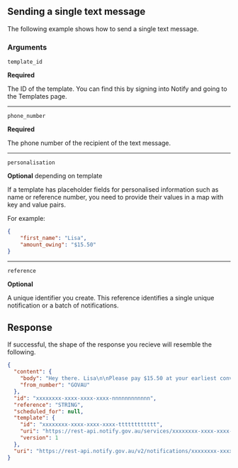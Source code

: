 


## Sending a single text message

The following example shows how to send a single text message.

<Examples path="sending-texts"/>

### Arguments

`template_id`

**Required**

The ID of the template. You can find this by signing into Notify and
going to the Templates page.

---


`phone_number`

**Required**

The phone number of the recipient of the text message.

---


`personalisation`

**Optional** depending on template

If a template has placeholder fields for personalised information such as name
or reference number, you need to provide their values in a map with key
and value pairs.

For example:

```json
{
    "first_name": "Lisa",
    "amount_owing": "$15.50"
}
```
---

`reference`

**Optional**

A unique identifier you create. This reference identifies a single unique notification or a batch of notifications. 


## Response

If successful, the shape of the response you recieve will resemble the
following.


```json
{
  "content": {
    "body": "Hey there. Lisa\n\nPlease pay $15.50 at your earliest convenience",
    "from_number": "GOVAU"
  },
  "id": "xxxxxxxx-xxxx-xxxx-xxxx-nnnnnnnnnnnn",
  "reference": "STRING",
  "scheduled_for": null,
  "template": {
    "id": "xxxxxxxx-xxxx-xxxx-xxxx-tttttttttttt",
    "uri": "https://rest-api.notify.gov.au/services/xxxxxxxx-xxxx-xxxx-xxxx-ssssssssssss/templates/xxxxxxxx-xxxx-xxxx-xxxx-tttttttttttt",
    "version": 1
  },
  "uri": "https://rest-api.notify.gov.au/v2/notifications/xxxxxxxx-xxxx-xxxx-xxxx-nnnnnnnnnnnn"
}
```
